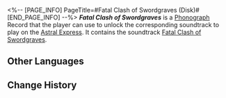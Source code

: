 <%-- [PAGE_INFO]
PageTitle=#Fatal Clash of Swordgraves (Disk)#
[END_PAGE_INFO] --%>
{{Item Infobox
|title       = ''Fatal Clash of Swordgraves''
|id          = 210364
|image       = Item Fatal Clash of Swordgraves (Disk).png{{subst:void|<!--$UPLOAD:<<SpriteOutput/ItemFigures/210001.png>-<Item Fatal Clash of Swordgraves (Disk).png>-<Item Icons>>-->}}
|type        = Disk
|invCategory = Valuables
|rarity      = 3
|effect      = 
|description = A record that can be played on the Express' phonograph. It might be a chance acquisition or a gift from someone else. All sorts of memories surge up when the music plays &mdash; the smiles, encounters, touches, and the excitement of battle. Maybe that is why people still collect records even as society rapidly advances.<br />The current record contains the track "Fatal Clash of Swordgraves."
}}
{{Description|''Blades unsheathed as a cascade of roaring glint ensues.''}}
'''''Fatal Clash of Swordgraves''''' is a [[Phonograph]] Record that the player can use to unlock the corresponding soundtrack to play on the [[Astral Express]]. It contains the soundtrack [[Fatal Clash of Swordgraves]].

==Other Languages==
{{Other Languages
|en   = ''Fatal Clash of Swordgraves''
|zhs  = 《剑葬生死斗》
|zht  = 《劍葬生死鬥》
|ja   = 『剣葬、生と死の戦い』
|ko   = ≪검장(劍葬)생사투≫
|es   = Choque de espadas a vida o muerte
|fr   = «&nbsp;Fatal Clash of Swordgraves&nbsp;»
|ru   = Fatal Clash of Swordgraves
|th   = "Fatal Clash of Swordgraves"
|vi   = "Mộ Kiếm Sinh Tử Chiến"
|de   = „Tödlicher Kampf der Schwertgräber“
|id   = "Fatal Clash of Swordgraves"
|pt   = "Fatal Clash of Swordgraves"
}}

==Change History==
{{Change History|2.5}}